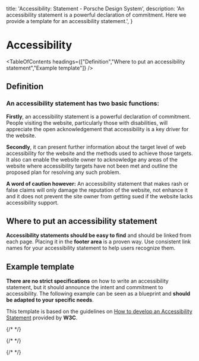 
  title: 'Accessibility: Statement - Porsche Design System',
  description: 'An accessibility statement is a powerful declaration of commitment. Here we provide a template for an accessibility statement.',
}

# Accessibility

<TableOfContents headings={["Definition","Where to put an accessibility statement","Example template"]} />

## Definition

### An accessibility statement has two basic functions:

**Firstly**, an accessibility statement is a powerful declaration of commitment. People visiting the website,
particularly those with disabilities, will appreciate the open acknowledgement that accessibility is a key driver for
the website.

**Secondly**, it can present further information about the target level of web accessibility for the website and the
methods used to achieve those targets. It also can enable the website owner to acknowledge any areas of the website
where accessibility targets have not been met and outline the proposed plan for resolving any such problem.

**A word of caution however:** An accessibility statement that makes rash or false claims will only damage the
reputation of the website, not enhance it and it does not prevent the site owner from getting sued if the website lacks
accessibility support.

## Where to put an accessibility statement

**Accessibility statements should be easy to find** and should be linked from each page. Placing it in the **footer
area** is a proven way. Use consistent link names for your accessibility statement to help users recognize them.

## Example template

**There are no strict specifications** on how to write an accessibility statement, but it should announce the intent and
commitment to accessibility. The following example can be seen as a blueprint and **should be adapted to your specific
needs**.

This template is based on the guidelines on
[How to develop an Accessibility Statement](https://w3.org/WAI/planning/statements) provided by **W3C**.

{/* <Playground :markup="statement" class="p-accessibility-statement"></Playground> */}

{/* <script lang="ts">

  @Component

  get statement() {
  return `
<p-heading size="large"><h1>Accessibility Statement</h1></p-heading>
  <p-text>
    We are committed to ensuring digital accessibility for people with disabilities.<br>
    We are continually improving the user experience for everyone, and applying the relevant accessibility standards.
  </p-text>
  <p-heading size="medium"><h2>Measures to support accessibility [optional - choose from list]</h2></p-heading>
  <p-text>
    We take the following measures to ensure accessibility of this Website:
  </p-text>
  <p-text-list>
    <p-text-list-item>Include accessibility as part of our mission statement.</p-text-list-item>
    <p-text-list-item>Integrate accessibility into our procurement practices.</p-text-list-item>
    <p-text-list-item>Appoint an accessibility officer and/or ombudsperson.</p-text-list-item>
    <p-text-list-item>Provide continual accessibility training for our staff.</p-text-list-item>
    <p-text-list-item>Include people with disabilities in our design personas.</p-text-list-item>
    <p-text-list-item>Include automatic and manual testing strategies.</p-text-list-item>
  </p-text-list>
  <p-heading size="medium"><h2>Conformance status</h2></p-heading>
  <p-text>
    The <a href="https://w3.org/WAI/standards-guidelines/wcag">Web Content Accessibility Guidelines (WCAG)</a> defines requirements for designers and developers to improve accessibility for people with disabilities.
  </p-text>
  <p-text>
Porsche is committed to making its websites usable by all people by meeting or exceeding the requirements of the Web Content Accessibility Guidelines 2.1 Level AA (the Guidelines).
We continually assess and work to ensure that our Web presence is in conformance with the Guidelines.
  </p-text>
  <p-text>
    Please be aware that our efforts are ongoing as our current website provider implements the relevant improvements to meet the Guidelines over time.
  </p-text>
  <p-heading size="medium"><h2>Feedback</h2></p-heading>
  <p-text>
    If you experience any difficulty in accessing any part of this website, please feel free to contact us. Please be sure to specify the Web page and describe the issue in detail and we will make reasonable efforts to make that page accessible. We welcome feedback on how we can improve as well.
  </p-text>
  <p-text-list>
    <p-text-list-item>E-mail: <a>[e-mail address]</a></p-text-list-item>
    <p-text-list-item>
      Postal address: <br>
      Dr. Ing. h.c. F. Porsche AG<br>
      Porscheplatz 1<br>
      D-70435 Stuttgart
    </p-text-list-item>
  </p-text-list>
`
}
}
</script> */}

{/* <style scoped lang="scss">
  @use '@porsche-design-system/components-js/styles' as *;

  .p-accessibility-statement {
  p-text,
  p-text-list {
  margin-top: $pds-spacing-static-medium;
}

  p-text + p-heading[size="large"] {
  margin-top: $pds-spacing-static-x-large;
}

  p-text + p-heading[size="medium"],
  p-text-list + p-heading[size="medium"],
  p-text + p-heading[size="small"],
  p-text-list + p-heading[size="small"] {
  margin-top: $pds-spacing-static-large;
}
}
</style> */}

